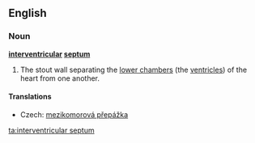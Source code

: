 ==English==
{{wikipedia}}
===Noun===
'''[[interventricular]] [[septum]]'''

# {{anatomy}} The stout wall separating the [[lower chamber]]s (the [[ventricle]]s) of the heart from one another.

====Translations====
{{trans-top|wall separating the lower chambers}}
*Czech: [[mezikomorová přepážka]] {{f}}
{{trans-mid}}
{{trans-bottom}}

[[ta:interventricular septum]]